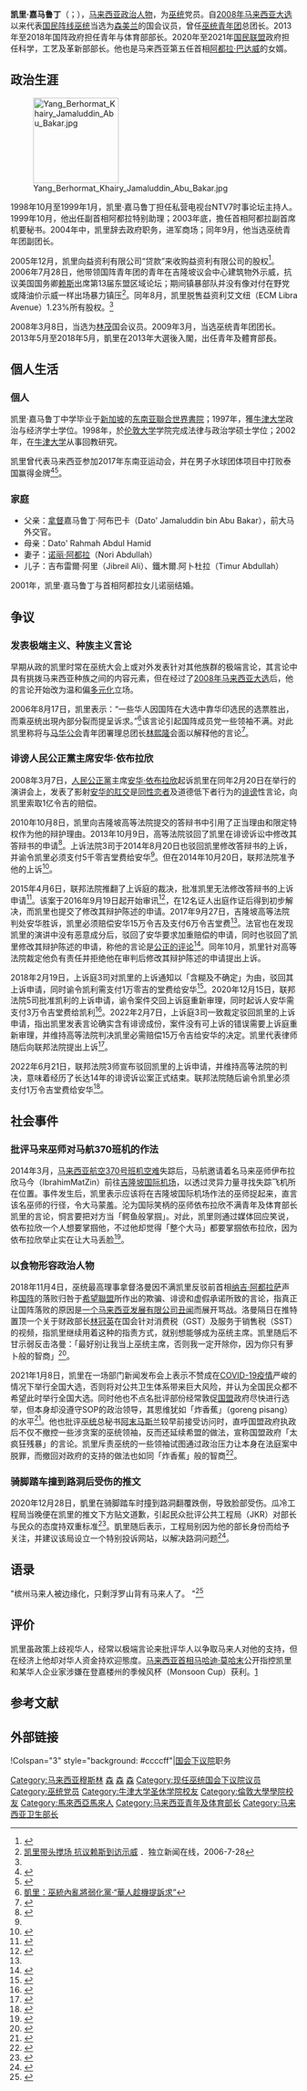{{noteTA
|G1=melayu
|1=zh-my:凯里;zh-cn:凯里;zh-tw:凱里;zh-hk:凱里;zh-mo:凱里;zh-sg:凯利;
}}{{马来语姓名|凯里|嘉马鲁丁}}
{{Infobox Officeholder
|honorific-prefix = [[马来西亚封衔|尊敬的]]
|name             = 凯里·嘉马鲁丁
|original_name    = Khairy bin Jamaluddin
|honorific-suffix = [[国会议员|国会议员]]
|image            = Khairy Jamaluddin visiting US Embassy KL (cropped).jpg
|image_wide       = 

| office               = {{MYS}}[[马来西亚卫生部|卫生部长]]
| term_start           = 2021年8月30日
| term_end             = 
| monarch              = <sup>[[最高元首|最高元首]]</sup>[[苏丹阿都拉|苏丹阿都拉]]
| 2blankname           = [[马来西亚首相|首相]]
| primeminister        = [[依斯迈沙比里|依斯迈沙比里]]
| deputy               = [[诺阿兹米|诺阿兹米]]（[[国盟|国盟]][[土团党|土团党]]）<br/>艾伦达干（砂人民党）
| predecessor          = [[阿汉峇峇|阿汉峇峇]]（[[国阵|国阵]][[巫统|巫统]]）
| successor            = 

| office1               = {{MYS}}{{tsl|en|Ministry of Science, Technology and Innovation (Malaysia)|科学，工艺及革新部部长}}
| term_start1           = 2020年3月10日
| term_end1             = 2021年8月16日
| 1blankname1           = [[马来西亚最高元首|最高元首]]
| 1namedata1            = [[苏丹阿都拉|苏丹阿都拉]]
| 2blankname1           = [[马来西亚首相|首相]]
| 2namedata1            = [[慕尤丁|慕尤丁]]
| deputy1               = 阿末安赞
| predecessor1          = [[杨美盈|杨美盈]] （[[希盟|希盟]][[行动党|行动党]]）（能源、科学、科技、气候变化及环境部长）
| successor1            =  [[阿汉峇峇|阿汉峇峇]]（[[国阵|国阵]][[巫统|巫统]]）

|constituency_MP2  = {{pc|林茂}}
|parliament2       = 馬來西亞国会下议院
|term_start2       = {{pmd|12a}}
|term_end2         =
|predecessor2      = [[费道斯哈伦|费道斯哈伦]]
|successor2        =
|majority2         = 5,746（2008）<br>18,357（2013）<br>4,368（2018）

|office3          = {{MAS}}[[马来西亚青年與體育部|青年與體育部长]]
|monarch3         = <sup>[[最高元首|最高元首]]</sup>[[端姑阿都哈林|端姑阿都哈林]]<br><sup>[[最高元首|最高元首]]</sup>[[苏丹莫哈末五世|苏丹莫哈末五世]]
|term_start3      = 2013年5月16日
|term_end3        = 2018年5月9日
|predecessor3     = [[阿末沙比里|阿末沙比里]]（[[国阵|国阵]][[巫统|巫统]]）
|successor3       = [[赛沙迪|赛沙迪]]（[[希盟|希盟]][[土团党|土团党]]）

|office4          = {{巫统}}青年团团长
|term_start4      = 2009年3月26日
|term_end4        = 2018年6月24日
|predecessor4     = [[希山慕丁|希山慕丁]]
|successor4       = {{tsl|en|Asyraf Wajdi Dusuki|阿斯拉夫}}

|birth_date       = {{bda|1976|1|10}}
|birth_place      = {{KUW}}[[科威特市|科威特市]]
|death_date       = 
|death_place      = 
|othername        = 
|nationality      = {{MYS}}
|party            = {{国阵}}<br>{{巫统}}
|otherparty       = 
|spouse           = [[诺丽·阿都拉|诺丽·阿都拉]] 
|children         = Ridzuan Ali <small>（养子）</small><br/> Jibreil Ali<br/>Timur Abdullah<br/>Raif Averroes
|religion         = [[伊斯兰教|伊斯兰教]]
|occupation       = 政治家、演员、运动员
|profession       = 記者
|alma_mater       = {{UK}}[[牛津大学|牛津大学]] <small>（政治与经济学士）</small><br/>{{UK}}[[倫敦大學學院|倫敦大學學院]]<br><small>（法律与政治学硕士）</small><ref name="sinchew.com.my">{{cite news|url=https://www.sinchew.com.my/content/content_2231083.html|title=23部长“有经验”· 副部长多属新脸孔|website=[[星洲网|星洲网]]|accessdate=2020-04-29|archive-date=2020-10-24|archive-url=https://web.archive.org/web/20201024062024/https://www.sinchew.com.my/content/content_2231083.html}}</ref>
|past=[[世界卫生组织|世界卫生组织]]西太平洋区域大会副主席<br/>{{Color|blue|（2021年-2023年）}}

|module={{Infobox sportsperson
| child          = yes
| headercolor    = 
| textcolor      = 
| country        = [[马来西亚|马来西亚]]
| sport          = [[水球|水球]]
| event          = 
| paralympics    = 
| medaltemplates = 
{{MedalSport | [[水球|水球]] }}
{{MedalCountry | {{MAS}} }}
{{MedalCompetition | [[东南亚运动会|东南亚运动会]] }}
{{MedalGold| [[2017年东南亚运动会|2017 吉隆坡]] | 团队 }}
}}
|signature=Khairy Jamaluddin signature.svg}}

'''凯里·嘉马鲁丁'''（{{lang-ms|Khairy Jamaluddin}}；{{bd|1976年|1月10日}}），[[马来西亚|马来西亚]][[政治人物|政治人物]]，为[[巫统|巫统]]党员。自[[2008年马来西亚大选|2008年马来西亚大选]]以来代表[[国民阵线|国民阵线]][[巫统|巫统]]当选为[[森美兰|森美兰]]{{pc|林茂}}的国会议员，曾任[[巫统青年团|巫统青年团]]总团长。2013年至2018年国阵政府担任青年与体育部部长。2020年至2021年[[国民联盟_(马来西亚)|国民联盟]]政府担任科学，工艺及革新部部长。他也是马来西亚第五任首相[[阿都拉·巴达威|阿都拉·巴达威]]的女婿。

==政治生涯==
[[File:Yang_Berhormat_Khairy_Jamaluddin_Abu_Bakar.jpg|150px]]

1998年10月至1999年1月，凯里·嘉马鲁丁担任私营电视台NTV7时事论坛主持人。1999年10月，他出任副首相阿都拉特别助理；2003年底，擔任首相阿都拉副首席机要秘书。2004年中，凯里辞去政府职务，进军商场；同年9月，他当选巫统青年团副团长。{{cn}}

2005年12月，凯里向益资利有限公司“贷款”来收购益资利有限公司的股权<ref name="阿都拉指只是小股东·凯里售股印证马哈迪指控？">{{Cite web |url=http://www.merdekareview.com/news.php?n=2317 |title=阿都拉指“只是小股东”·凯里售股印证马哈迪指控？ |accessdate=2007-09-27 |archive-date=2007-11-05 |archive-url=https://web.archive.org/web/20071105150742/http://www.merdekareview.com/news.php?n=2317 |dead-url=yes }}</ref>。2006年7月28日，他带领国阵青年团的青年在吉隆坡议会中心建筑物外示威，抗议美国国务卿[[赖斯|赖斯]]出席第13届东盟区域论坛；期间镇暴部队并没有像对付在野党或降油价示威一样出场暴力镇压<ref>[http://www2.merdekareview.com/news/n/2217.html 凯里带头搅场 抗议赖斯到访示威] {{Wayback|url=http://www2.merdekareview.com/news/n/2217.html |date=20090806012156 }}．独立新闻在线，2006-7-28</ref>。同年8月，凯里脱售益资利艾文纽（ECM Libra Avenue）1.23%所有股权。<ref name="阿都拉指只是小股东·凯里售股印证马哈迪指控？"/>

2008年3月8日，当选为[[林茂|林茂]]国会议员。2009年3月，当选巫统青年团团长。2013年5月至2018年5月，凱里在2013年大選後入閣，出任青年及體育部長。{{cn}}

==個人生活==
===個人===
凯里·嘉马鲁丁中学毕业于[[新加坡|新加坡]]的[[东南亚聯合世界書院|东南亚聯合世界書院]]；1997年，獲[[牛津大学|牛津大学]]政治与经济学士学位。1998年，於[[伦敦大学|伦敦大学]]学院完成法律与政治学硕士学位；2002年，在[[牛津大学|牛津大学]]从事回教研究。

凯里曾代表马来西亚参加2017年东南亚运动会，并在男子水球团体项目中打败泰国赢得金牌<ref>{{cite news|title=Khairy says deputy's remarks led to Sea Games polo win|url=http://www.thestar.com.my/sport/other-sport/2017/08/22/khairy-polo-win-deputy/|accessdate=31 August 2017|work=The Star|date=22 August 2017|archive-date=2017-08-31|archive-url=https://web.archive.org/web/20170831214227/http://www.thestar.com.my/sport/other-sport/2017/08/22/khairy-polo-win-deputy/|dead-url=no}}</ref><ref>{{cite news|title=Malaysia wins gold in polo, with Khairy part of team|url=http://www.themalaymailonline.com/sports/article/malaysia-wins-gold-in-polo-with-khairy-part-of-team#SecJZklp1IIsV5Tl.97|accessdate=31 August 2017|work=The Malay Mail|agency=Bernama|date=29 August 2017|archive-date=2017-11-12|archive-url=https://web.archive.org/web/20171112181257/http://www.themalaymailonline.com/sports/article/malaysia-wins-gold-in-polo-with-khairy-part-of-team#SecJZklp1IIsV5Tl.97|dead-url=no}}</ref>。

===家庭===
*父亲：[[拿督|拿督]]嘉马鲁丁·阿布巴卡（Dato' Jamaluddin bin Abu Bakar），前大马外交官。
*母亲：Dato' Rahmah Abdul Hamid
*妻子：[[诺丽·阿都拉|诺丽·阿都拉]]（Nori Abdullah）
*儿子：吉布雷爾·阿里（Jibreil Ali）、鐵木爾.阿卜杜拉（Timur Abdullah）

2001年，凯里·嘉马鲁丁与首相阿都拉女儿诺丽结婚。

== 争议 ==
===发表极端主义、种族主义言论===
早期从政的凯里时常在巫统大会上或对外发表针对其他族群的极端言论，其言论中具有挑拨马来西亚种族之间的内容元素，但在经过了[[2008年马来西亚大选|2008年马来西亚大选]]后，他的言论开始改为温和偏[[多元化|多元化]]立场。

2006年8月17日，凯里表示：“一些华人因国阵在大选中靠华印选民的选票胜出，而乘巫统出現內部分裂而提呈诉求。”<ref>[http://www.sinchew.com.my/content.phtml?sec=1&artid=200608182944&data=news 凱里：巫統內亂將弱化黨·“華人趁機提訴求”]</ref>该言论引起国阵成员党一些领袖不满。对此凯里称将与[[馬來西亞華人公會|马华公会]]青年团署理总团长[[林熙隆|林熙隆]]会面以解释他的言论<ref>{{Cite web|title=“你们误解我了” 凯利将向马青解释|url=http://archive.kwongwah.com.my/kwyp_news/news_show_old.asp?n=56543&rlt=1&cls=101&txt=2006/8/21/gn2006821_56543|access-date=|date=2006年8月21日|work=archive.kwongwah.com.my|archive-date=2022年1月12日|archive-url=https://web.archive.org/web/20220112103711/http://archive.kwongwah.com.my/kwyp_news/news_show_old.asp?n=56543&rlt=1&cls=101&txt=2006%2F8%2F21%2Fgn2006821_56543}}</ref>。

=== 诽谤人民公正黨主席安华·依布拉欣 ===
2008年3月7日，[[人民公正黨|人民公正黨]]主席[[安华·依布拉欣|安华·依布拉欣]]起诉凯里在同年2月20日在{{le|班底谷|Lemboh Pantai}}举行的演讲会上，发表了影射[[安華雞姦案|安华的肛交]]是[[同性戀|同性恋者]]及道德低下者行为的[[诽谤|诽谤]]性言论，向凯里索取1亿令吉的赔偿。

2010年10月8日，凯里向吉隆坡高等法院提交的答辩书中引用了正当理由和限定特权作为他的辩护理由。2013年10月9日，高等法院驳回了凯里在诽谤诉讼中修改其答辩书的申请<ref name=":1">{{Cite web|title=被安华起诉诽谤案 凯里修改答辩书遭驳回|url=http://www.chinapress.com.my/20140820/%E8%A2%AB%E5%AE%89%E8%8F%AF%E8%B5%B7%E8%A8%B4%E8%AA%B9%E8%AC%97%E6%A1%88%E5%87%B1%E9%87%8C%E4%BF%AE%E6%94%B9%E7%AD%94%E8%BE%AF%E6%9B%B8%E9%81%AD%E9%A7%81%E5%9B%9E/?variant=zh-hans|access-date=2021-09-19|work=中国报 China Press|language=en-US|archive-date=2022-01-12|archive-url=https://web.archive.org/web/20220112103638/https://www.chinapress.com.my/20140820/%E8%A2%AB%E5%AE%89%E8%8F%AF%E8%B5%B7%E8%A8%B4%E8%AA%B9%E8%AC%97%E6%A1%88%E5%87%B1%E9%87%8C%E4%BF%AE%E6%94%B9%E7%AD%94%E8%BE%AF%E6%9B%B8%E9%81%AD%E9%A7%81%E5%9B%9E/?variant=zh-hans}}</ref>。上诉法院3司于2014年8月20日也驳回凯里修改答辩书的上诉，并谕令凯里必须支付5千零吉堂费给安华<ref name=":1" />。但在2014年10月20日，联邦法院准予他的上诉<ref>{{Cite web|title=安华起诉诽谤索偿1亿．禁修改答辩书凯里准上诉|url=https://beta.sinchew.com.my/20141020/%e5%ae%89%e5%8d%8e%e8%b5%b7%e8%af%89%e8%af%bd%e8%b0%a4%e7%b4%a2%e5%81%bf1%e4%ba%bf%ef%bc%8e%e7%a6%81%e4%bf%ae%e6%94%b9%e7%ad%94%e8%be%a9%e4%b9%a6%e5%87%af%e9%87%8c%e5%87%86%e4%b8%8a%e8%af%89/|access-date=2021-09-19|date=2014-10-20|work=星洲网 Sin Chew Daily|language=en}}</ref>。

2015年4月6日，联邦法院推翻了上诉庭的裁决，批准凯里无法修改答辩书的上诉申请<ref>{{Cite web|title=遭安华起诉诽谤索赔1亿 凯里获准修改答辩书|url=http://www.chinapress.com.my/20150406/%E9%81%AD%E5%AE%89%E8%8F%AF%E8%B5%B7%E8%A8%B4%E8%AA%B9%E8%AC%97%E7%B4%A2%E8%B3%A0%E5%84%84%E5%87%B1%E9%87%8C%E7%8D%B2%E5%87%86%E4%BF%AE%E6%94%B9%E7%AD%94%E8%BE%AF%E6%9B%B8/?variant=zh-hans|access-date=2021-09-19|work=中国报 China Press|language=en-US|archive-date=2022-01-12|archive-url=https://web.archive.org/web/20220112103642/https://www.chinapress.com.my/20150406/%E9%81%AD%E5%AE%89%E8%8F%AF%E8%B5%B7%E8%A8%B4%E8%AA%B9%E8%AC%97%E7%B4%A2%E8%B3%A0%E5%84%84%E5%87%B1%E9%87%8C%E7%8D%B2%E5%87%86%E4%BF%AE%E6%94%B9%E7%AD%94%E8%BE%AF%E6%9B%B8/?variant=zh-hans}}</ref>。该案于2016年9月19日起开始审讯<ref>{{Cite web|title=Khairy maintains his speech did not refer to Anwar's sodomy act|url=https://www.astroawani.com/berita-malaysia/khairy-maintains-his-speech-did-not-refer-anwar-s-sodomy-act-117145|access-date=2021-09-19|work=www.astroawani.com|archive-date=2022-01-12|archive-url=https://web.archive.org/web/20220112110831/https://www.astroawani.com/berita-malaysia/khairy-maintains-his-speech-did-not-refer-anwar-s-sodomy-act-117145}}</ref>，在12名证人出庭作证后得到初步解决，而凯里也提交了修改其辩护陈述的申请。2017年9月27日，吉隆坡高等法院判处安华胜诉，凯里必须赔偿安华15万令吉及支付6万令吉堂费<ref name=":0" />。法官也在发现凯里的演讲中没有恶意成分后，驳回了安华要求加重赔偿的申请，同时也驳回了凯里修改其辩护陈述的申请，称他的言论是[[公正評論|公正的评论]]<ref name=":0">{{Cite web|title=Anwar wins suit against Khairy – The Mole|url=https://www.mole.my/anwar-wins-suit-against-khairy/|access-date=2021-09-19|language=en-US|archive-date=2017-12-13|archive-url=https://web.archive.org/web/20171213210809/http://mole.my/anwar-wins-suit-against-khairy/}}</ref>。同年10月，凯里针对高等法院裁定他负有责任并拒绝他在审判后修改其辩护陈述的申请提出上诉。

2018年2月19日，上诉庭3司对凯里的上诉通知以「含糊及不确定」为由，驳回其上诉申请，同时谕令凯利需支付1万零吉的堂费给安华<ref>{{Cite web|title=被起诉诽谤上诉失败 凯里须赔安华22万|url=https://www.kwongwah.com.my/20180220/%e8%a2%ab%e8%b5%b7%e8%af%89%e8%af%bd%e8%b0%a4%e4%b8%8a%e8%af%89%e5%a4%b1%e8%b4%a5-%e5%87%af%e9%87%8c%e9%a1%bb%e8%b5%94%e5%ae%89%e5%8d%8e22%e4%b8%87/|access-date=2021-09-19|work=光华网|language=en-US|archive-date=2021-09-21|archive-url=https://web.archive.org/web/20210921004119/https://www.kwongwah.com.my/20180220/%e8%a2%ab%e8%b5%b7%e8%af%89%e8%af%bd%e8%b0%a4%e4%b8%8a%e8%af%89%e5%a4%b1%e8%b4%a5-%e5%87%af%e9%87%8c%e9%a1%bb%e8%b5%94%e5%ae%89%e5%8d%8e22%e4%b8%87/}}</ref>。2020年12月15日，联邦法院5司批准凯利的上诉申请，谕令案件交回上诉庭重新审理，同时起诉人安华需支付3万令吉堂费给凯利<ref>{{Cite web|title=Kes saman Anwar: KJ peroleh peluang kedua|url=https://www.hmetro.com.my/mutakhir/2020/12/653535/kes-saman-anwar-kj-peroleh-peluang-kedua|access-date=2021-09-19|date=2020-12-15|last=BERNAMA|work=Harian Metro|language=en|archive-date=2022-01-12|archive-url=https://web.archive.org/web/20220112103708/https://www.hmetro.com.my/mutakhir/2020/12/653535/kes-saman-anwar-kj-peroleh-peluang-kedua}}</ref>。2022年2月7日，上诉庭3司一致裁定驳回凯里的上诉申请，指出凯里发表言论确实含有诽谤成份，案件没有可上诉的错误需要上诉庭重新审理，并维持高等法院判决凯里必需赔偿15万令吉给安华的决定。凯里代表律师随后向联邦法院提出上诉<ref>{{Cite web |url=https://www.freemalaysiatoday.com/category/nation/2022/02/07/court-throws-out-khairys-appeal-against-anwars-suit/ |title=存档副本 |access-date=2022-02-08 |archive-date=2022-02-07 |archive-url=https://web.archive.org/web/20220207033940/https://www.freemalaysiatoday.com/category/nation/2022/02/07/court-throws-out-khairys-appeal-against-anwars-suit/ }}</ref>。

2022年6月21日，联邦法院3师宣布驳回凯里的上诉申请，并维持高等法院的判决，意味着经历了长达14年的诽谤诉讼案正式结束。联邦法院随后谕令凯里必须支付1万令吉堂费给安华<ref>{{Cite web |date=2022-06-21 |title=凯里撤回涉诽谤安华上诉案 “玩后面”诽谤案终告落幕 |url=https://www.orientaldaily.com.my/news/nation/2022/06/21/494192 |website=東方網 馬來西亞東方日報 |language=zh-Hans |access-date=2022-06-21}}</ref>。

== 社会事件 ==
=== 批评马来巫师对马航370班机的作法 ===
2014年3月，[[马来西亚航空370号班机空难|马来西亚航空370号班机空难]]失踪后，马航邀请着名马来巫师伊布拉欣马今（IbrahimMatZin）前往[[吉隆坡国际机场|吉隆坡国际机场]]，以透过灵异力量寻找失踪飞机所在位置。事件发生后，凯里表示应该将在吉隆坡国际机场作法的巫师捉起来，直言该名巫师的行径，令大马蒙羞。沦为国际笑柄的巫师依布拉欣不满青年及体育部长凯里的言论，恫言要把对方当「鳄鱼般掌掴」。对此，凯里则通过媒体回应笑说，依布拉欣一个人想要掌掴他，不过他却觉得「整个大马」都要掌掴依布拉欣，因为依布拉欣举止实在让大马丢脸<ref>{{Cite web |url=http://www.chinapress.com.my/node/507748 |title=凱里抨擊巫師是“全大馬想掌摑的人” |accessdate=2014-04-17 |archive-date=2014-04-19 |archive-url=https://web.archive.org/web/20140419012455/http://www.chinapress.com.my/node/507748 |dead-url=no }}</ref>。

=== 以食物形容政治人物 ===
2018年11月4日，巫统最高理事拿督洛曼因不满凯里反驳前首相[[纳吉·阿都拉萨|纳吉·阿都拉萨]]声称[[國民陣線|国阵]]的落败归咎于[[希望聯盟|希望聯盟]]所作出的欺骗、诽谤和虚假承诺所致的言论，指真正让国阵落败的原因是[[一个马来西亚发展有限公司丑闻|一个马来西亚发展有限公司丑闻]]而展开骂战。洛曼隔日在推特置顶一个关于财政部长[[林冠英|林冠英]]在国会针对消费税（GST）及服务于销售税（SST）的视频，指凯里继续用着这种的指责方式，就别想能够成为巫统主席。凯里随后不甘示弱反击洛曼：「最好别让我当上巫统主席，否则我一定开除你，因为你只有萝卜般的智商」<ref>{{Cite web|title=争执国阵败因凯里轰洛曼·“若我当主席先革除你”|url=https://www.sinchew.com.my/content/2018-11/05/content_1809738.html|accessdate=2021-01-08|work=www.sinchew.com.my}}</ref>。

2021年1月8日，凯里在一场部门新闻发布会上表示不赞成在[[2019冠状病毒病马来西亚疫情|COVID-19疫情]]严峻的情况下举行全国大选，否则将对公共卫生体系带来巨大风险，并认为全国民众都不希望此时举行全国大选。同时他也不点名批评部份经常敦促[[国民联盟_(马来西亚)|国盟]]政府尽快进行选举，但本身却没遵守SOP的政治领导，其思维犹如「炸香蕉」（goreng pisang）的水平<ref>{{Cite web|title=凯里：吵要大选又不守SOP · 部分领袖智商如炸香蕉|url=https://www.sinchew.com.my/content/content_2407180.html|accessdate=2021-01-08|work=www.sinchew.com.my|archive-date=2021-01-08|archive-url=https://web.archive.org/web/20210108082458/https://www.sinchew.com.my/content/content_2407180.html}}</ref>。他也批评[[馬來民族統一機構|巫统]]总秘书[[阿末马斯兰|阿末马斯兰]]较早前接受访问时，直呼国盟政府执政后不仅不撤控一些涉贪案的巫统领袖，反而还延续希盟的做法，宣称国盟政府「太疯狂残暴」的言论。凯里斥责巫统的一些领袖试图通过政治压力让本身在法庭案中脱罪，而撤回对政府的支持的做法也如同「炸香蕉」般的智商<ref>{{Cite web|title=政治施压图摆脱官司 凯里批巫统领袖无素质  国内|url=https://www.orientaldaily.com.my/news/nation/2021/01/08/385475|accessdate=2021-01-08|work=東方網 馬來西亞東方日報|language=zh-Hans|archive-date=2022-05-24|archive-url=https://web.archive.org/web/20220524023904/https://www.orientaldaily.com.my/news/nation/2021/01/08/385475}}</ref>。

=== 骑脚踏车撞到路洞后受伤的推文 ===
2020年12月28日，凱里在骑脚踏车时撞到路洞翻覆跌倒，导致脸部受伤。瓜冷工程局当晚便在凯里的推文下方贴文道歉，引起民众批评公共工程局（JKR）对部长与民众的态度持双重标准<ref>{{Cite web|title=瓜冷工程局向凯里道歉 网民怒轰双重标准|url=https://www.sinchew.com.my/content/content_2400711.html|accessdate=2021-01-05|work=www.sinchew.com.my|archive-date=2021-01-08|archive-url=https://web.archive.org/web/20210108050556/https://www.sinchew.com.my/content/content_2400711.html}}</ref>。凱里随后表示，工程局别因为他的部长身份而给予关注，并建议该局设立一个特别投诉网站，以解决路洞问题<ref>{{Cite web|title=“工程局别因我是部长才关注！” 凯里建议设网站投诉“致命路洞”  精彩大马|url=https://www.cincainews.com/news/malaysia/2020/12/29/khairy-tells-works-dept-not-just-to-care-about-potholes-because-hes-ministe/1935710|accessdate=2021-01-05|last=综合报导|first=2020年 12月 29日 星期二 11:44 上午 Myt|work=www.cincainews.com|language=zh|archive-date=2021-01-08|archive-url=https://web.archive.org/web/20210108195431/https://www.cincainews.com/news/malaysia/2020/12/29/khairy-tells-works-dept-not-just-to-care-about-potholes-because-hes-ministe/1935710}}</ref>。

==语录==
"槟州马来人被边缘化，只剩浮罗山背有马来人了。 "<ref>{{Cite web |url=http://yangbaiyang.blogspot.com/2006/09/200695.html |title=马华继续反击凯里 (2006年9月5日) |accessdate=2007年9月28日 |archive-date=2007年5月22日 |archive-url=https://web.archive.org/web/20070522194530/http://yangbaiyang.blogspot.com/2006/09/200695.html |dead-url=no }}</ref>

==评价==
凯里虽政策上歧视华人，经常以极端言论来批评华人以争取马来人对他的支持，但在经济上他却对华人资金持欢迎態度。[[马来西亚首相|马来西亚首相]][[马哈迪·莫哈末|马哈迪·莫哈末]]公开指控凯里和某华人企业家涉嫌在登嘉楼州的季候风杯（Monsoon Cup）获利。[http://www.tranungkite.net/v7/modules.php?name=News&file=print&sid=8334]{{Wayback|url=http://www.tranungkite.net/v7/modules.php?name=News&file=print&sid=8334 |date=20160825210539 }}

==参考文献==
{{reflist}}

==外部链接==
{{Portal box|马来西亚}}
{{start box}}
!Colspan="3" style="background: #ccccff"|{{MAS}}[[马来西亚下议院|国会下议院]]职务
{{S-before|[[费道斯哈伦|费道斯哈伦]]|[[国阵|国阵]][[巫统|巫统]]}}
{{S-title|{{pc|林茂}}议员|{{pmd|12a}}－}}
{{S-inc}}
{{end box}}
{{森美兰国会议员}}
{{马来西亚第21届内阁成员}}
{{马来西亚第22届内阁成员}}

{{DEFAULTSORT: Jamaluddin, Khairy}}
[[Category:马来西亚穆斯林|Category:马来西亚穆斯林]]
[[Category:马来西亚第12届国会议员|森]]
[[Category:马来西亚第13届国会议员|森]]
[[Category:马来西亚第14届国会议员|森]]
[[Category:现任巫统国会下议院议员|Category:现任巫统国会下议院议员]]
[[Category:巫统党员|Category:巫统党员]]
[[Category:牛津大学圣休学院校友|Category:牛津大学圣休学院校友]]
[[Category:倫敦大學學院校友|Category:倫敦大學學院校友]]
[[Category:馬來西亞馬來人|Category:馬來西亞馬來人]]
[[Category:马来西亚青年及体育部长|Category:马来西亚青年及体育部长]]
[[Category:马来西亚卫生部长|Category:马来西亚卫生部长]]